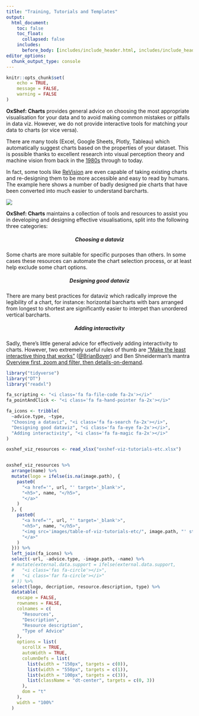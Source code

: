 ```yaml
---
title: "Training, Tutorials and Templates"
output:
  html_document:
    toc: false
    toc_float:
      collapsed: false
    includes:
      before_body: [includes/include_header.html, includes/include_header_navpage.html]
editor_options: 
  chunk_output_type: console
---
```


```r
knitr::opts_chunk$set(
	echo = TRUE,
	message = FALSE,
	warning = FALSE
)
```

<link href="https://use.fontawesome.com/releases/v5.0.6/css/all.css" rel="stylesheet">

**OxShef: Charts** provides general advice on choosing the most appropriate visualisation for your data and to avoid making common mistakes or pitfalls in data viz. However, we do not provide interactive tools for matching your data to charts (or vice versa).

<div class='row'>

<div class='col-sm-7'>

There are many tools (Excel, Google Sheets, Plotly, Tableau) which automatically suggest charts based on the properties of your dataset. This is possible thanks to excellent research into visual perception theory and machine vision from back in the [1980s](http://doi.org/10.2307/2288400) through to today.

In fact, some tools like [ReVision](https://doi.org/10.1145/2047196.2047247) are even capable of taking existing charts and re-designing them to be more accessible and easy to read by humans. The example here shows a number of badly designed pie charts that have been converted into much easier to understand barcharts.  

</div>

<div class='col-sm-5'>

<img src='images/revision-pie.png'></img>

</div>

</div>

**OxShef: Charts** maintains a collection of tools and resources to assist you in developing and designing effective visualisations, split into the following three categories:

<!-- There are many excellent tools which can help  -->

<!-- **OxShef: Charts** is designed to help you select the most appropriate visualisations for your data, primarily by using the [Financial Times' Visual Vocabulary](http://ft-interactive.github.io/visual-vocabulary/) and roughly dividing dataviz into the following categories; Charts, Geoviz (Maps), Networks and Time Series. Unfortunately, this is not sufficient advice for us to guarantee you select the best (and effectively designed) dataviz. There are a number of third-party resources and tutorials that we split into the following three categories: -->

<div class='row'>

<div class='col-sm-4'>

<center><h5>Choosing a dataviz</h5></center>
<center><i class='fas fa-search fa-2x'></i></i></center>
Some charts are more suitable for specific purposes than others. In some cases these resources can automate the chart selection process, or at least help exclude some chart options.

</div>

<div class='col-sm-4'>

<center><h5>Designing good dataviz</h5></center>
<center><i class='fas fa-eye fa-2x'></i></i></center>
There are many best practices for dataviz which radically improve the legibility of a chart, for instance: horizontal barcharts with bars arranged from longest to shortest are significantly easier to interpet than unordered vertical barcharts.

</div>

<div class='col-sm-4'>
<center><h5>Adding interactivity</h5></center>
<center><i class='fas fa-magic fa-2x'></i></i></center>
Sadly, there's little general advice for effectively adding interactivity to charts. However, two extremely useful rules of thumb are ["Make the least interactive thing that works"](https://twitter.com/brianboyer/status/784874560009150464) ([\@BrianBoyer](https://twitter.com/brianboyer)) and Ben Shneiderman's mantra [Overview first, zoom and filter, then details-on-demand](https://doi.org/10.1109/VL.1996.545307).

</div>

</div>

```r
library("tidyverse")
library("DT")
library("readxl")

fa_scripting <- "<i class='fa fa-file-code fa-2x'></i>"
fa_pointAndClick <- "<i class='fa fa-hand-pointer fa-2x'></i>"

fa_icons <- tribble(
  ~advice.type, ~type,
  "Choosing a dataviz", "<i class='fa fa-search fa-2x'></i>",
  "Designing good dataviz", "<i class='fa fa-eye fa-2x'></i>",
  "Adding interactivity", "<i class='fa fa-magic fa-2x'></i>"
)

oxshef_viz_resources <- read_xlsx("oxshef-viz-tutorials-etc.xlsx")


oxshef_viz_resources %>%
  arrange(name) %>%
  mutate(logo = ifelse(is.na(image.path), {
    paste0(
      "<a href='", url, "' target='_blank'>",
      "<h5>", name, "</h5>",
      "</a>"
    )
  }, {
    paste0(
      "<a href='", url, "' target='_blank'>",
      "<h5>", name, "</h5>",
      "<img src='images/table-of-viz-tutorials-etc/", image.path, "' style='max-height:150px'></img>",
      "</a>"
    )
  })) %>%
  left_join(fa_icons) %>%
  select(-url, -advice.type, -image.path, -name) %>%
  # mutate(external.data.support = ifelse(external.data.support,
  #   "<i class='fas fa-circle'></i>",
  #   "<i class='far fa-circle'></i>"
  # )) %>%
  select(logo, decription, resource.description, type) %>%
  datatable(
    escape = FALSE,
    rownames = FALSE,
    colnames = c(
      "Resources",
      "Description",
      "Resource description",
      "Type of Advice"
    ),
    options = list(
      scrollX = TRUE,
      autoWidth = TRUE,
      columnDefs = list(
        list(width = "150px", targets = c(0)),
        list(width = "550px", targets = c(1)),
        list(width = "100px", targets = c(3)),
        list(className = "dt-center", targets = c(0, 3))
      ),
      dom = "t"
    ),
    width = "100%"
  )


```

